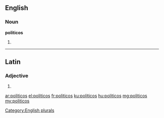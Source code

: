 ==English==

===Noun===
'''politicos'''

# {{plural of|politico}}

[[Category:English plurals]]

----

==Latin==

===Adjective===
{{la-adj-form|polīticōs}}

# {{inflection of|politicus|polīticus|acc|m|p|lang=la}}

[[ar:politicos]]
[[el:politicos]]
[[fr:politicos]]
[[ku:politicos]]
[[hu:politicos]]
[[mg:politicos]]
[[my:politicos]]
